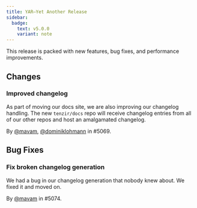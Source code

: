 ```yaml
---
title: YAR—Yet Another Release
sidebar:
  badge:
    text: v5.0.0
    variant: note
---
```


This release is packed with new features, bug fixes, and performance
improvements.

## Changes

### Improved changelog

As part of moving our docs site, we are also improving our changelog handling.
The new `tenzir/docs` repo will receive changelog entries from all of our other
repos and host an amalgamated changelog.

By [@mavam](https://github.com/mavam), [@dominiklohmann](https://github.com/dominiklohmann) in #5069.

## Bug Fixes

### Fix broken changelog generation

We had a bug in our changelog generation that nobody knew about. We fixed it and
moved on.

By [@mavam](https://github.com/mavam) in #5074.
